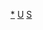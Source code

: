 {{asbox
|image=Flag of the United States.svg
|pix=32
|category=美國體育人物小作品
|name=Template:US-sport-bio-stub
|subject=與[[美國]][[:Category:美國運動員|運動員]]相關的
}}<noinclude>
[[Category:美國體育人物小作品|*]]
[[Category:各國體育人物小作品模板|U]]
[[Category:美國人物小作品模板|S]]
</noinclude>